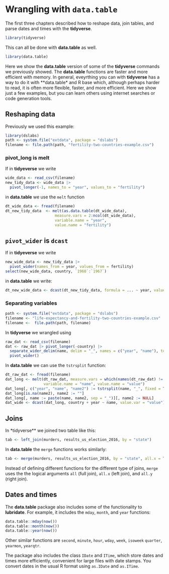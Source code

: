 # Wrangling with `data.table`

The first three chapters described how to reshape data, join tables, and parse dates and times with the **tidyverse**. 

```r
library(tidyverse) 
```

This can all be done with **data.table** as well.

```r
library(data.table)
```

Here we show the **data.table** version of some of the **tidyverse** commands we previously showed. The **data.table** functions are faster and more efficient with memory. In general, eveyrthing you can with **tidyverse** has a way to do it with **data.table* and R base which, although perhaps harder to read, it is often more flexible, faster, and more efficient. Here we show just a few examples, but you can learn others using internet searches or code generation tools.

## Reshaping data

Previously we used this example:

```r
library(dslabs)
path <- system.file("extdata", package = "dslabs")
filename <- file.path(path, "fertility-two-countries-example.csv")
```


### pivot_long is melt

If in **tidyeverse** we  write

```r
wide_data <- read_csv(filename)
new_tidy_data <- wide_data |>
  pivot_longer(-1, names_to = "year", values_to = "fertility")
```

in **data.table** we use the `melt` function 

```r
dt_wide_data <- fread(filename) 
dt_new_tidy_data  <- melt(as.data.table(dt_wide_data), 
                      measure.vars = 2:ncol(dt_wide_data), 
                      variable.name = "year", 
                      value.name = "fertility")
```


## `pivot_wider` is `dcast`


If in **tidyeverse** we  write

```r
new_wide_data <- new_tidy_data |> 
  pivot_wider(names_from = year, values_from = fertility)
select(new_wide_data, country, `1960`:`1967`)
```

in **data.table** we write:

```r
dt_new_wide_data <- dcast(dt_new_tidy_data, formula = ... ~ year, value.var = "fertility")
```


### Separating variables

```r
path <- system.file("extdata", package = "dslabs")
filename <- "life-expectancy-and-fertility-two-countries-example.csv"
filename <-  file.path(path, filename)
```

In **tidyverse** we wrangled using 

```r
raw_dat <- read_csv(filename)
dat <- raw_dat |> pivot_longer(-country) |>
  separate_wider_delim(name, delim = "_", names = c("year", "name"), too_many = "merge") |>
  pivot_wider()
```

In **data.table** we can use the `tstrsplit` function:

```r
dt_raw_dat <- fread(filename)
dat_long <- melt(dt_raw_dat, measure.vars = which(names(dt_raw_dat) != "country"), 
                 variable.name = "name", value.name = "value")
dat_long[, c("year", "name", "name2") := tstrsplit(name, "_", fixed = TRUE, type.convert = TRUE)]
dat_long[is.na(name2), name2 := ""]
dat_long[, name := paste(name, name2, sep = "_")][, name2 := NULL]
dat_wide <- dcast(dat_long, country + year ~ name, value.var = "value")
```

## Joins


In *tidyverse** we joined two table like this:

```r
tab <- left_join(murders, results_us_election_2016, by = "state") 
```

In **data.table** the `merge` functions works similarly:

```r
tab <- merge(murders, results_us_election_2016, by = "state", all.x = TRUE)
```

Instead of defining different functions for the different type of joins, `merge` uses the the logical arguments `all` (full join), `all.x` (left join), and `all.y` (right join).

## Dates and times

The **data.table** package also includes some of the functionality to **lubridate**. For example,
it includes the `mday`,  `month`,  and `year` functions:

```r
data.table::mday(now())
data.table::month(now())
data.table::year(now())
```

Other similar functions are `second`, `minute`, `hour`, `wday`, `week`, 
`isoweek` `quarter`, `yearmon`, `yearqtr`.

The package also includes the class `IDate` and `ITime`, which store dates and times more efficiently, convenient for large files with date stamps. You convert dates in the usual R format using `as.IDate` and `as.ITime`.




